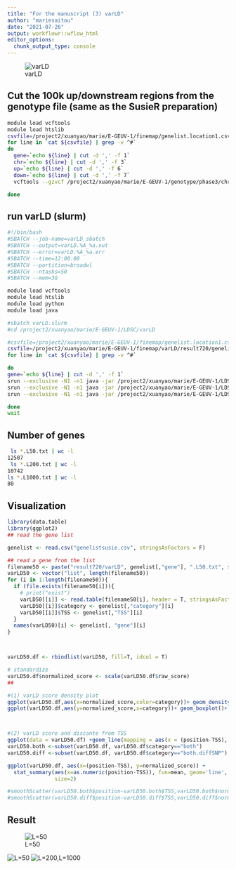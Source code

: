 ```yaml
---
title: "For the manuscript (3) varLD"
author: "mariesaitou"
date: "2021-07-26"
output: workflowr::wflow_html
editor_options:
  chunk_output_type: console
---
```



##########################

![varLD](assets/PR.7.2021/Slide10.png)


## Cut the 100k up/downstream regions from the genotype file (same as the SusieR preparation)

```bash
module load vcftools
module load htslib 
csvfile=/project2/xuanyao/marie/E-GEUV-1/finemap/genelist.location1.csv
for line in `cat ${csvfile} | grep -v ^#`
do
  gene=`echo ${line} | cut -d ',' -f 1`
  chr=`echo ${line} | cut -d ',' -f 3`
  up=`echo ${line} | cut -d ',' -f 6`
  down=`echo ${line} | cut -d ',' -f 7`
  vcftools --gzvcf /project2/xuanyao/marie/E-GEUV-1/genotype/phase3/chr${chr}.1000gphase3.EUR.0.01.biallelic.recode.vcf.gz --chr ${chr} --from-bp ${up} --to-bp ${down} --recode --out ${gene}.EUR.genotype

done

```


## run varLD (slurm)

```bash
#!/bin/bash
#SBATCH --job-name=varLD_sbatch
#SBATCH --output=varLD.%A_%a.out
#SBATCH --error=varLD.%A_%a.err
#SBATCH --time=12:00:00
#SBATCH --partition=broadwl
#SBATCH --ntasks=50
#SBATCH --mem=3G

module load vcftools
module load htslib
module load python
module load java

#sbatch varLD.slurm
#cd /project2/xuanyao/marie/E-GEUV-1/LDSC/varLD

#csvfile=/project2/xuanyao/marie/E-GEUV-1/finemap/genelist.location1.csv
csvfile=/project2/xuanyao/marie/E-GEUV-1/finemap/varLD/result720/genelist.location2.csv
for line in `cat ${csvfile} | grep -v ^#`

do
gene=`echo ${line} | cut -d ',' -f 1`
srun --exclusive -N1 -n1 java -jar /project2/xuanyao/marie/E-GEUV-1/LDSC/varLD/rgenetics-1.0.jar -p VarLD /project2/xuanyao/marie/E-GEUV-1/finemap/varLD/${gene}.varLDgenotype.Yoruba.csv /project2/xuanyao/marie/E-GEUV-1/finemap/varLD/${gene}.varLDgenotype.EUR.csv -o /project2/xuanyao/marie/E-GEUV-1/finemap/varLD/result720/varLD${gene}.L50.txt
srun --exclusive -N1 -n1 java -jar /project2/xuanyao/marie/E-GEUV-1/LDSC/varLD/rgenetics-1.0.jar -p VarLD /project2/xuanyao/marie/E-GEUV-1/finemap/varLD/${gene}.varLDgenotype.Yoruba.csv /project2/xuanyao/marie/E-GEUV-1/finemap/varLD/${gene}.varLDgenotype.EUR.csv -n 200 -o /project2/xuanyao/marie/E-GEUV-1/finemap/varLD/result720/varLD${gene}.L200.txt
srun --exclusive -N1 -n1 java -jar /project2/xuanyao/marie/E-GEUV-1/LDSC/varLD/rgenetics-1.0.jar -p VarLD /project2/xuanyao/marie/E-GEUV-1/finemap/varLD/${gene}.varLDgenotype.Yoruba.csv /project2/xuanyao/marie/E-GEUV-1/finemap/varLD/${gene}.varLDgenotype.EUR.csv -n 1000 -o /project2/xuanyao/marie/E-GEUV-1/finemap/varLD/result720/varLD${gene}.L1000.txt &

done
wait
```




## Number of genes 
```bash

 ls *.L50.txt | wc -l
12507
 ls *.L200.txt | wc -l
10742
ls *.L1000.txt | wc -l
80
```


## Visualization
```r
library(data.table)
library(ggplot2)
## read the gene list

genelist <- read.csv("genelistsusie.csv", stringsAsFactors = F)

## read a gene from the list
filename50 <- paste("result720/varLD", genelist[,"gene"], ".L50.txt", sep="")
varLD50 <- vector("list", length(filename50))
for (i in 1:length(filename50)){
  if (file.exists(filename50[i])){
    # print("exist")
    varLD50[[i]] <- read.table(filename50[i], header = T, stringsAsFactors = F)
    varLD50[[i]]$category <- genelist[,"category"][i]
    varLD50[[i]]$TSS <- genelist[,"TSS"][i]
  }
  names(varLD50)[i] <- genelist[, "gene"][i]
}



varLD50.df <- rbindlist(varLD50, fill=T, idcol = T) 

# standardize
varLD50.df$normalized_score <- scale(varLD50.df$raw_score)
##

#(1) varLD score density plot
ggplot(varLD50.df,aes(x=normalized_score,color=category))+ geom_density()+ theme_bw()
ggplot(varLD50.df,aes(y=normalized_score,x=category))+ geom_boxplot()+ theme_bw()



#(2) varLD score and discante from TSS
ggplot(data = varLD50.df) +geom_line(mapping = aes(x = (position-TSS), y = normalized_score))
varLD50.both <-subset(varLD50.df, varLD50.df$category=="both")
varLD50.diff <-subset(varLD50.df, varLD50.df$category=="both.diffSNP")

ggplot(varLD50.df, aes(x=(position-TSS), y=normalized_score)) +
  stat_summary(aes(x=as.numeric(position-TSS)), fun=mean, geom='line',
               size=2)

#smoothScatter(varLD50.both$position-varLD50.both$TSS,varLD50.both$normalized_score)    
#smoothScatter(varLD50.diff$position-varLD50.diff$TSS,varLD50.diff$normalized_score)                            

```


## Result
![L=50](assets/PR.7.2021/Slide11.png)

![L=50](assets/PR.7.2021/Slide12.png)
![L=200,L=1000](assets/PR.7.2021/Slide13.png)



